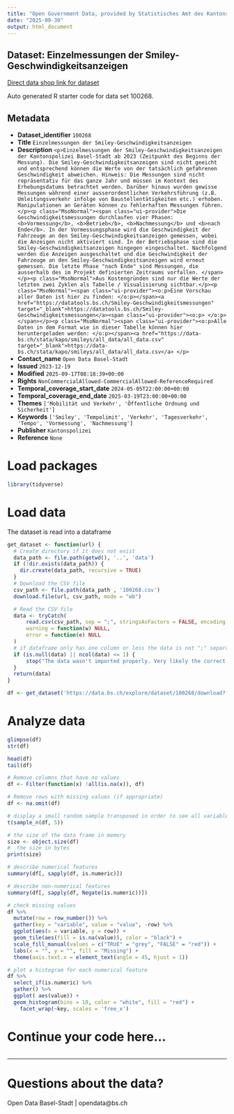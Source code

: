 ```yaml
---
title: "Open Government Data, provided by Statistisches Amt des Kantons Basel-Stadt - DCC Data Competence Center"
date: "2025-09-30"
output: html_document
---
```


## Dataset: Einzelmessungen der Smiley-Geschwindigkeitsanzeigen

[Direct data shop link for dataset](https://data.bs.ch/explore/dataset/100268)

Auto generated R starter code for data set 100268.

## Metadata

- **Dataset_identifier** `100268`
- **Title** `Einzelmessungen der Smiley-Geschwindigkeitsanzeigen`
- **Description** `<p>Einzelmessungen der Smiley-Geschwindigkeitsanzeigen der Kantonspolizei Basel-Stadt ab 2023 (Zeitpunkt des Beginns der Messung). Die Smiley-Geschwindigkeitsanzeigen sind nicht geeicht und entsprechend können die Werte von der tatsächlich gefahrenen Geschwindigkeit abweichen. Hinweis: Die Messungen sind nicht repräsentativ für das ganze Jahr und müssen im Kontext des Erhebungsdatums betrachtet werden. Darüber hinaus wurden gewisse Messungen während einer ausserordentlichen Verkehrsführung (z.B. Umleitungsverkehr infolge von Baustellentätigkeiten etc.) erhoben. Manipulationen an Geräten können zu fehlerhaften Messungen führen.</p><p class="MsoNormal"><span class="ui-provider">Die Geschwindigkeitsmessungen
durchlaufen vier Phasen: <b>Vormessung</b>, <b>Betrieb</b>, <b>Nachmessung</b> und <b>nach Ende</b>. In der
Vormessungsphase wird die Geschwindigkeit der Fahrzeuge an den
Smiley-Geschwindigkeitsanzeigen gemessen, wobei die Anzeigen nicht aktiviert
sind. In der Betriebsphase sind die Smiley-Geschwindigkeitsanzeigen hingegen
eingeschaltet. Nachfolgend werden die Anzeigen ausgeschaltet und die
Geschwindigkeit der Fahrzeuge an den Smiley-Geschwindigkeitsanzeigen wird
erneut gemessen. Die letzte Phase "nach Ende" sind Messungen, die
ausserhalb des im Projekt definierten Zeitraums vorfallen. </span></p><p class="MsoNormal">Aus Kostengründen sind nur die Werte der letzten zwei Zyklen als Tabelle / Visualisierung sichtbar.</p><p class="MsoNormal"><span class="ui-provider"><o:p>Eine Vorschau aller Daten ist hier zu finden: </o:p></span><a href="https://datatools.bs.ch/Smiley-Geschwindigkeitsmessungen" target="_blank">https://datatools.bs.ch/Smiley-Geschwindigkeitsmessungen</a><span class="ui-provider"><o:p> </o:p></span></p><p class="MsoNormal"><span class="ui-provider"><o:p>Alle Daten in dem Format wie in dieser Tabelle können hier heruntergeladen werden: </o:p></span><a href="https://data-bs.ch/stata/kapo/smileys/all_data/all_data.csv" target="_blank">https://data-bs.ch/stata/kapo/smileys/all_data/all_data.csv</a> </p>`
- **Contact_name** `Open Data Basel-Stadt`
- **Issued** `2023-12-19`
- **Modified** `2025-09-17T08:18:39+00:00`
- **Rights** `NonCommercialAllowed-CommercialAllowed-ReferenceRequired`
- **Temporal_coverage_start_date** `2024-05-05T22:00:00+00:00`
- **Temporal_coverage_end_date** `2025-03-19T23:00:00+00:00`
- **Themes** `['Mobilität und Verkehr', 'Öffentliche Ordnung und Sicherheit']`
- **Keywords** `['Smiley', 'Tempolimit', 'Verkehr', 'Tagesverkehr', 'Tempo', 'Vormessung', 'Nachmessung']`
- **Publisher** `Kantonspolizei`
- **Reference** `None`


# Load packages

```r

library(tidyverse)
```

# Load data

The dataset is read into a dataframe

```r
get_dataset <- function(url) {
  # Create directory if it does not exist
  data_path <- file.path(getwd(), '..', 'data')
  if (!dir.exists(data_path)) {
    dir.create(data_path, recursive = TRUE)
  }
  # Download the CSV file
  csv_path <- file.path(data_path , '100268.csv')
  download.file(url, csv_path, mode = "wb")

  # Read the CSV file
  data <- tryCatch(
      read.csv(csv_path, sep = ";", stringsAsFactors = FALSE, encoding = "UTF-8"),
      warning = function(w) NULL,
      error = function(e) NULL
  )
  # if dataframe only has one column or less the data is not ";" separated
  if (is.null(data) || ncol(data) <= 1) {
      stop("The data wasn't imported properly. Very likely the correct separator couldn't be found.\nPlease check the dataset manually and adjust the code.")
  }
  return(data)
}
```

```r

df <- get_dataset('https://data.bs.ch/explore/dataset/100268/download?format=csv&timezone=Europe%2FZurich')

```

# Analyze data

```r

glimpse(df)
str(df)

head(df)
tail(df)

```

```r
# Remove columns that have no values
df <- Filter(function(x) !all(is.na(x)), df)

# Remove rows with missing values (if appropriate)
df <- na.omit(df)
```

```r
# display a small random sample transposed in order to see all variables
t(sample_n(df, 5))
```

```r
# the size of the data frame in memory
size <- object.size(df)
#  the size in bytes
print(size)
```

```r
# describe numerical features
summary(df[, sapply(df, is.numeric)])
```

```r
# describe non-numerical features
summary(df[, sapply(df, Negate(is.numeric))])
```

```r
# check missing values
df %>%
  mutate(row = row_number()) %>%
  gather(key = "variable", value = "value", -row) %>%
  ggplot(aes(x = variable, y = row)) +
  geom_tile(aes(fill = is.na(value)), color = "black") +
  scale_fill_manual(values = c("TRUE" = "grey", "FALSE" = "red")) +
  labs(x = "", y = "", fill = "Missing") +
  theme(axis.text.x = element_text(angle = 45, hjust = 1))
```

```r
# plot a histogram for each numerical feature
df %>%
  select_if(is.numeric) %>%
  gather() %>%
  ggplot( aes(value)) +
  geom_histogram(bins = 10, color = "white", fill = "red") +
    facet_wrap(~key, scales = 'free_x')
```

# Continue your code here...

```r

```
------------------------------------------------------------------------

# Questions about the data?

Open Data Basel-Stadt | opendata@bs.ch
